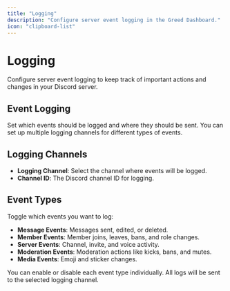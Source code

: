 ```yaml
---
title: "Logging"
description: "Configure server event logging in the Greed Dashboard."
icon: "clipboard-list"
---
```


# Logging

Configure server event logging to keep track of important actions and changes in your Discord server.

## Event Logging
Set which events should be logged and where they should be sent. You can set up multiple logging channels for different types of events.

## Logging Channels
- **Logging Channel**: Select the channel where events will be logged.
- **Channel ID**: The Discord channel ID for logging.

## Event Types
Toggle which events you want to log:

- **Message Events**: Messages sent, edited, or deleted.
- **Member Events**: Member joins, leaves, bans, and role changes.
- **Server Events**: Channel, invite, and voice activity.
- **Moderation Events**: Moderation actions like kicks, bans, and mutes.
- **Media Events**: Emoji and sticker changes.

<Note>
You can enable or disable each event type individually. All logs will be sent to the selected logging channel.
</Note> 